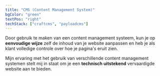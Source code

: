 ```yaml
---
title: "CMS (Content Management System)"
bgColor: "green"
textPos: "right"
techStack: ["craftcms", "payloadcms"]
---
```


Door gebruik te maken van een content management systeem, kun je op **eenvoudige wijze** zelf de inhoud van je website aanpassen en heb je als klant volledige controle over hoe je pagina's eruit zien.

Mijn ervaring met het gebruik van verschillende content management systemen stelt mij in staat om je een **technisch uitstekend** vervaardigde website aan te bieden.
